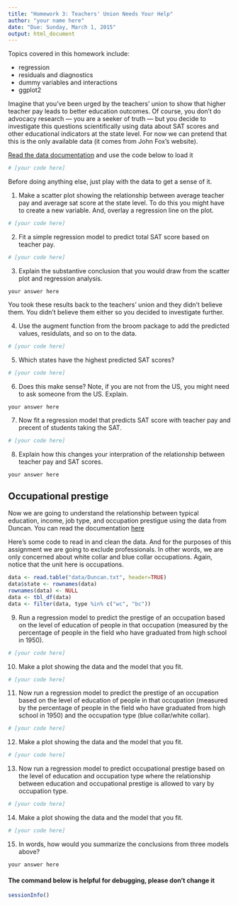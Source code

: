 ```yaml
---
title: "Homework 3: Teachers' Union Needs Your Help"
author: "your name here"
date: "Due: Sunday, March 1, 2015"
output: html_document
---
```


Topics covered in this homework include:

- regression
- residuals and diagnostics
- dummy variables and interactions
- ggplot2

Imagine that you've been urged by the teachers' union to show that higher teacher pay leads to better education outcomes.  Of course, you don't do advocacy research --- you are a seeker of truth --- but you decide to investigate this questions scientifically using data about SAT scores and other educational indicators at the state level.  For now we can pretend that this is the only available data (it comes from John Fox's website).

[Read the data documentation](http://socserv.socsci.mcmaster.ca/jfox/Books/Applied-Regression-2E/datasets/States.pdf) and use the code below to load it
```r
# [your code here]
```

Before doing anything else, just play with the data to get a sense of it.

(@) Make a scatter plot showing the relationship between average teacher pay and average sat score at the state level.  To do this you might have to create a new variable.  And, overlay a regression line on the plot.

```r
# [your code here]
```

(@) Fit a simple regression model to predict total SAT score based on teacher pay.

```r
# [your code here]
```

(@) Explain the substantive conclusion that you would draw from the scatter plot and regression analysis.

```answer
your answer here
```

You took these results back to the teachers' union and they didn't believe them.  You didn't believe them either so you decided to investigate further.

(@) Use the augment function from the broom package to add the predicted values, residulats, and so on to the data.

```r
# [your code here]
```

(@) Which states have the highest predicted SAT scores?

```r
# [your code here]
```

(@) Does this make sense?  Note, if you are not from the US, you might need to ask someone from the US.  Explain.

```answer
your answer here
```

(@) Now fit a regression model that predicts SAT score with teacher pay and precent of students taking the SAT.

```r
# [your code here]
```

(@) Explain how this changes your interpration of the relationship between teacher pay and SAT scores.

```answer
your answer here
```

## Occupational prestige 

Now we are going to understand the relationship between typical education, income, job type, and occupation prestigue using the data from Duncan.  You can read the documentation [here](http://socserv.socsci.mcmaster.ca/jfox/Books/Applied-Regression-2E/datasets/Duncan.pdf)

Here's some code to read in and clean the data.  And for the purposes of this assignment we are going to exclude professionals.  In other words, we are only concerned about white collar and blue collar occupations.  Again, notice that the unit here is occupations.


```r
data <- read.table("data/Duncan.txt", header=TRUE)
data$state <- rownames(data)
rownames(data) <- NULL
data <- tbl_df(data)
data <- filter(data, type %in% c("wc", "bc"))
```

(@) Run a regression model to predict the prestige of an occupation based on the level of education of people in that occupation (measured by the percentage of people in the field who have graduated from high school in 1950).

```r
# [your code here]
```

(@) Make a plot showing the data and the model that you fit.

```r
# [your code here]
```

(@) Now run a regression model to predict the prestige of an occupation based on the level of education of people in that occupation (measured by the percentage of people in the field who have graduated from high school in 1950) and the occupation type (blue collar/white collar).

```r
# [your code here]
```

(@) Make a plot showing the data and the model that you fit.

```r
# [your code here]
```


(@) Now run a regression model to predict occupational prestige based on the level of education and occupation type where the relationship between education and occupational prestige is allowed to vary by occupation type.

```r
# [your code here]
```

(@) Make a plot showing the data and the model that you fit.

```r
# [your code here]
```

(@)  In words, how would you summarize the conclusions from three models above?

```answer
your answer here
```

#### The command below is helpful for debugging, please don't change it

```r
sessionInfo()
```


